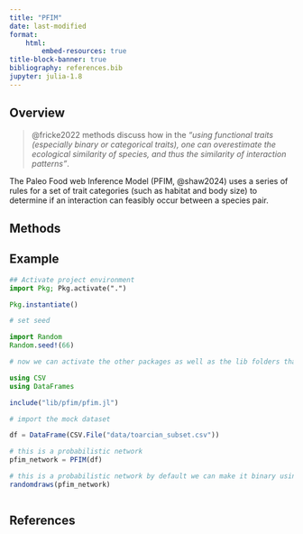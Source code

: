 ```yaml
---
title: "PFIM"
date: last-modified
format:
    html:
        embed-resources: true
title-block-banner: true
bibliography: references.bib
jupyter: julia-1.8
---
```


## Overview

> @fricke2022 methods discuss how in the *"using functional traits (especially binary or categorical traits), one can overestimate the ecological similarity of species, and thus the similarity of interaction patterns"*. 

The Paleo Food web Inference Model (PFIM, @shaw2024) uses a series of rules for a set of trait categories (such as habitat and body size) to determine if an interaction can feasibly occur between a species pair.

## Methods

## Example

``` julia

## Activate project environment
import Pkg; Pkg.activate(".")

Pkg.instantiate()

# set seed

import Random
Random.seed!(66)

# now we can activate the other packages as well as the lib folders that has the PFIM rules and functions.

using CSV
using DataFrames

include("lib/pfim/pfim.jl")

# import the mock dataset

df = DataFrame(CSV.File("data/toarcian_subset.csv"))

# this is a probabilistic network
pfim_network = PFIM(df)

# this is a probabilistic network by default we can make it binary using the random draws function
randomdraws(pfim_network)



```

## References {.unnumbered}

::: {#refs}
:::